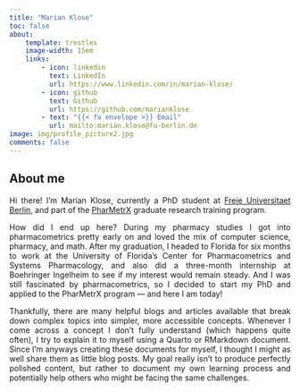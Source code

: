 ```yaml
---
title: "Marian Klose"
toc: false
about:
    template: trestles
    image-width: 15em
    links:
        - icon: linkedin
          text: LinkedIn
          url: https://www.linkedin.com/in/marian-klose/
        - icon: github
          text: Github
          url: https://github.com/marianklose
        - text: "{{< fa envelope >}} Email"
          url: mailto:marian.klose@fu-berlin.de
image: img/profile_picture2.jpg
comments: false
---
```


## About me

<div style="text-align: justify;">

Hi there! I'm Marian Klose, currently a PhD student at [Freie Universitaet Berlin](https://www.bcp.fu-berlin.de/en/pharmazie/faecher/klinische_pharmazie/arbeitsgruppe_kloft/mitarbeiter/Doktoranden_innen/klose_marian/index.html){target="_blank"}, and part of the [PharMetrX](https://www.pharmetrx.de/){target="_blank"}  graduate research training program.

How did I end up here? During my pharmacy studies I got into pharmacometrics pretty early on and loved the mix of computer science, pharmacy, and math. After my graduation, I headed to Florida for six months to work at the University of Florida's Center for Pharmacometrics and Systems Pharmacology, and also did a three-month internship at Boehringer Ingelheim to see if my interest would remain steady. And I was still fascinated by pharmacometrics, so I decided to start my PhD and applied to the PharMetrX program — and here I am today!

Thankfully, there are many helpful blogs and articles available that break down complex topics into simpler, more accessible concepts. Whenever I come across a concept I don’t fully understand (which happens quite often), I try to explain it to myself using a Quarto or RMarkdown document. Since I’m anyways creating these documents for myself, I thought I might as well share them as little blog posts. My goal really isn’t to produce perfectly polished content, but rather to document my own learning process and potentially help others who might be facing the same challenges.

</div>